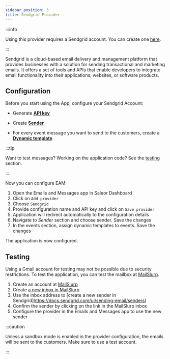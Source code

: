 ```yaml
---
sidebar_position: 3
title: Sendgrid Provider
---
```


:::info

Using this provider requires a Sendgrid account. You can create one [here](https://signup.sendgrid.com/).

:::

Sendgrid is a cloud-based email delivery and management platform that provides businesses with a solution for sending transactional and marketing emails. It offers a set of tools and APIs that enable developers to integrate email functionality into their applications, websites, or software products.

## Configuration

Before you start using the App, configure your Sendgrid Account:

- Generate [**API key**](https://docs.sendgrid.com/for-developers/sending-email/brite-verify#creating-a-new-api-key)

- Create [**Sender**](https://docs.sendgrid.com/ui/sending-email/senders)

- For every event message you want to send to the customers, create a [**Dynamic template**](https://docs.sendgrid.com/ui/sending-email/how-to-send-an-email-with-dynamic-templates#design-a-dynamic-template)

:::tip

Want to test messages? Working on the application code? See the [testing](#testing) section.

:::

Now you can configure EAM:

1. Open the Emails and Messages app in Saleor Dashboard
2. Click on `Add provider`
3. Choose `Sendgrid`
4. Provide configuration name and API key and click on `Save provider`
5. Application will redirect automatically to the configuration details
6. Navigate to _Sender_ section and choose sender. Save the changes
7. In the events section, assign dynamic templates to events. Save the changes

The application is now configured.

## Testing

Using a Gmail account for testing may not be possible due to security restrictions. To test the application, you can test the mailbox at [MailSlurp](https://www.mailslurp.com/).

1. Create an account at [MailSlurp](https://www.mailslurp.com/)
2. Create [a new inbox in MailSlurp](https://www.mailslurp.com/guides/creating-inboxes/)
3. Use the inbox address to [create a new sender in Sendgrid]https://docs.sendgrid.com/ui/sending-email/senders)
4. Confirm the sender by clicking on the link in the MailSlurp inbox
5. Configure the provider in the Emails and Messages app to use the new sender

:::caution

Unless a sandbox mode is enabled in the provider configuration, the emails will be sent to the customers. Make sure to use a test account.

:::
